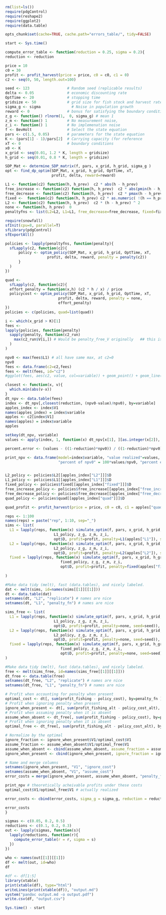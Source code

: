 
``` r
rm(list=ls())
require(pdgControl)
require(reshape2)
require(ggplot2)
require(data.table)
```


```r
opts_chunk$set(cache=TRUE, cache.path="errors_table/", tidy=FALSE)
```

```r
start <- Sys.time()
```

``` r
compute_error_table <- function(reduction = 0.25, sigma = 0.2){
reduction <- reduction

price = 10
c0 = 30
profit <- profit_harvest(price = price, c0 = c0, c1 = 0)
c2 <- seq(0, 50, length.out=100)

seed <- 123                 # Random seed (replicable results)
delta <- 0.05               # economic discounting rate
OptTime <- 20               # stopping time
gridsize <- 50              # grid size for fish stock and harvest rate (discretized population)
sigma_g <- sigma              # Noise in population growth
reward <- 0                 # bonus for satisfying the boundary condition
z_g <- function() rlnorm(1,  0, sigma_g) # mean 1
z_m <- function() 1         # No measurement noise, 
z_i <- function() 1         # No implemenation noise
f <- BevHolt                # Select the state equation
pars <- c(1.5, 0.05)        # parameters for the state equation
K <- (pars[1] - 1)/pars[2]  # Carrying capacity (for reference 
xT <- 0                     # boundary conditions
x0 <- K
x_grid <- seq(0.01, 1.2 * K, length = gridsize)  
h_grid <- seq(0.01, 0.8 * K, length = gridsize)  

SDP_Mat <- determine_SDP_matrix(f, pars, x_grid, h_grid, sigma_g )
opt <- find_dp_optim(SDP_Mat, x_grid, h_grid, OptTime, xT, 
                     profit, delta, reward=reward)

L1 <- function(c2) function(h, h_prev)  c2 * abs(h - h_prev) 
free_increase <- function(c2) function(h, h_prev)  c2 * abs(pmin(h - h_prev, 0)) # increasing harvest is free
free_decrease <- function(c2) function(h, h_prev)  c2 * pmax(h - h_prev, 0) # decreasing harvest is free
fixed <-  function(c2) function(h, h_prev) c2 * as.numeric( !(h == h_prev) )
L2 <- function(c2) function(h, h_prev)  c2 * (h - h_prev) ^ 2
none <- function(h, h_prev)  0
penaltyfns <- list(L2=L2, L1=L1, free_decrease=free_decrease, fixed=fixed, free_increase=free_increase)

require(snowfall)
sfInit(cpu=8, parallel=T)
sfLibrary(pdgControl)
sfExportAll()

policies <- lapply(penaltyfns, function(penalty){
  sfLapply(c2, function(c2){
      policy <- optim_policy(SDP_Mat, x_grid, h_grid, OptTime, xT, 
                   profit, delta, reward, penalty = penalty(c2))
      }
  )
})

quad <- 
  sfLapply(c2, function(c2){
  effort_penalty = function(x,h) (c2 * h / x) / price
  policycost <- optim_policy(SDP_Mat, x_grid, h_grid, OptTime, xT, 
                        profit, delta, reward, penalty = none, 
                        effort_penalty)
})
policies <- c(policies, quad=list(quad))

i <- which(x_grid > K)[1]
fees <- 
lapply(policies, function(penalty) 
  sapply(penalty, function(c2_run)
    max(c2_run$V[i,]) # Would be penalty_free_V originally   ## this isn't correct for asym cases
  )
)

npv0 <- max(fees$L1) # all have same max, at c2=0 
npv0
fees <- data.frame(c2=c2,fees)
fees <- melt(fees, id="c2")
#ggplot(fees, aes(c2, value, col=variable)) + geom_point() + geom_line()

closest <- function(x, v){
  which.min(abs(v-x))
}
dt_npv <- data.table(fees)
index <- dt_npv[,closest(reduction, (npv0-value)/npv0), by=variable]
apples_index <- index$V1
names(apples_index) = index$variable
apples <- c2[index$V1]
names(apples) = index$variable
apples

setkey(dt_npv, variable)
values <- apply(index, 1, function(x) dt_npv[x[1], ][as.integer(x[2]), ]$value)

percent.error <- (values - ((1-reduction)*npv0)) / ((1-reduction)*npv0)* 100

print_npv <- data.frame(model=index$variable, "value realized"=values, 
                        "percent of npv0" = 100*values/npv0, "percent error"=percent.error)


L2_policy <- policies$L2[[apples_index["L2"]]]$D
L1_policy <- policies$L1[[apples_index["L1"]]]$D
fixed_policy <- policies$fixed[[apples_index["fixed"]]]$D
free_increase_policy <- policies$free_increase[[apples_index["free_increase"]]]$D
free_decrease_policy <- policies$free_decrease[[apples_index["free_decrease"]]]$D
quad_policy <- policies$quad[[apples_index["quad"]]]$D

quad_profit <- profit_harvest(price = price, c0 = c0, c1 = apples["quad"]) 

reps <- 1:100
names(reps) = paste("rep", 1:10, sep="_")
sims <- list(
  L1 = lapply(reps, function(x) simulate_optim(f, pars, x_grid, h_grid, x0, 
                      L1_policy, z_g, z_m, z_i, 
                      opt$D, profit=profit, penalty=L1(apples["L1"]), seed=seed)), 
  L2 = lapply(reps, function(x) simulate_optim(f, pars, x_grid, h_grid, x0, 
                      L2_policy, z_g, z_m, z_i, 
                      opt$D, profit=profit, penalty=L2(apples["L2"]), seed=seed)),
  fixed = lapply(reps, function(x) simulate_optim(f, pars, x_grid, h_grid, x0, 
                         fixed_policy, z_g, z_m, z_i, 
                         opt$D, profit=profit, penalty=fixed(apples["fixed"]), seed=seed))
  
)

#Make data tidy (melt), fast (data.tables), and nicely labeled.
dat <- melt(sims, id=names(sims[[1]][[1]]))  
dt <- data.table(dat)
setnames(dt, "L2", "replicate") # names are nice
setnames(dt, "L1", "penalty_fn") # names are nice

sims_free <- list(
  L1 = lapply(reps, function(x) simulate_optim(f, pars, x_grid, h_grid, x0, 
                      L1_policy, z_g, z_m, z_i, 
                      opt$D, profit=profit, penalty=none, seed=seed)), 
  L2 = lapply(reps, function(x) simulate_optim(f, pars, x_grid, h_grid, x0, 
                      L2_policy, z_g, z_m, z_i, 
                      opt$D, profit=profit, penalty=none, seed=seed)),
  fixed = lapply(reps, function(x) simulate_optim(f, pars, x_grid, h_grid, x0, 
                         fixed_policy, z_g, z_m, z_i, 
                         opt$D, profit=profit, penalty=none, seed=seed))
)

#Make data tidy (melt), fast (data.tables), and nicely labeled.
free <- melt(sims_free, id=names(sims_free[[1]][[1]]))  
dt_free <- data.table(free)
setnames(dt_free, "L2", "replicate") # names are nice
setnames(dt_free, "L1", "penalty_fn") # names are nice

# Profit when accounting for penalty when present
optimal_cost <- dt[, sum(profit_fishing - policy_cost), by=penalty_fn ] 
# Profit when ignoring penalty when present
ignore_when_present <- dt[, sum(profit_fishing_alt - policy_cost_alt), by=penalty_fn] 
# Profit when assuming penalty when it is absent
assume_when_absent <- dt_free[, sum(profit_fishing - policy_cost), by=penalty_fn]
# Profit when ignoring penalty when it is absent
optimal_free <- dt_free[, sum(profit_fishing_alt - policy_cost_alt), by=penalty_fn]

# Normalize by the optimal 
ignore_fraction <- ignore_when_present$V1/optimal_cost$V1
assume_fraction <- assume_when_absent$V1/optimal_free$V1
assume_when_absent <- cbind(assume_when_absent, assume_fraction = assume_fraction)
ignore_when_present <- cbind(ignore_when_present, ignore_fraction = ignore_fraction)

# Name and merge columns
setnames(ignore_when_present, "V1", "ignore_cost")
setnames(assume_when_absent, "V1", "assume_cost")
error_costs = merge(ignore_when_present, assume_when_absent, "penalty_fn")

print_npv # theoretically acheivable profits under these costs
optimal_cost$V1/optimal_free$V1 # actually realized 

error_costs <- cbind(error_costs, sigma_g = sigma_g, reduction = reduction)

error_costs 
}

```

```r
sigmas <- c(0.05, 0.2, 0.5)
reductions <- c(0.1, 0.2, 0.3)
out <- lapply(sigmas, function(s){
  lapply(reductions, function(r){
    compute_error_table(r = r, sigma = s)    
  })
})
       
who <- names(out[[1]][[1]])
df <- melt(out, id=who)              
df
```

```r
#df <- df[1:5]
library(xtable)
print(xtable(df), type="html")
writeLines(print(xtable(df)), "output.md")
system("pandoc output.md -o output.pdf")
write.csv(df, "output.csv")
```

```r
Sys.time() - start 
```
